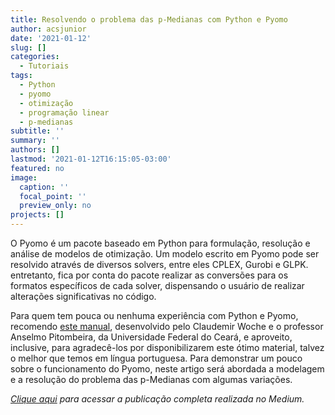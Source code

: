 ```yaml
---
title: Resolvendo o problema das p-Medianas com Python e Pyomo
author: acsjunior
date: '2021-01-12'
slug: []
categories:
  - Tutoriais
tags:
  - Python
  - pyomo
  - otimização
  - programação linear
  - p-medianas
subtitle: ''
summary: ''
authors: []
lastmod: '2021-01-12T16:15:05-03:00'
featured: no
image:
  caption: ''
  focal_point: ''
  preview_only: no
projects: []
---
```


O Pyomo é um pacote baseado em Python para formulação, resolução e análise de modelos de otimização. Um modelo escrito em Pyomo pode ser resolvido através de diversos solvers, entre eles CPLEX, Gurobi e GLPK. entretanto, fica por conta do pacote realizar as conversões para os formatos específicos de cada solver, dispensando o usuário de realizar alterações significativas no código.

Para quem tem pouca ou nenhuma experiência com Python e Pyomo, recomendo [este manual](http://www.opl.ufc.br/files/Manual_Pyomo_2020.pdf), desenvolvido pelo Claudemir Woche e o professor Anselmo Pitombeira, da Universidade Federal do Ceará, e aproveito, inclusive, para agradecê-los por disponibilizarem este ótimo material, talvez o melhor que temos em língua portuguesa.
Para demonstrar um pouco sobre o funcionamento do Pyomo, neste artigo será abordada a modelagem e a resolução do problema das p-Medianas com algumas variações.

*[Clique aqui](https://juniorssz.medium.com/resolvendo-o-problema-das-p-medianas-com-python-e-pyomo-351ce0525e00) para acessar a publicação completa realizada no Medium.*
